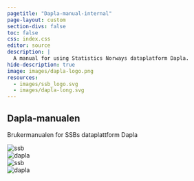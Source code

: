 ```yaml
---
pagetitle: "Dapla-manual-internal"
page-layout: custom
section-divs: false
toc: false
css: index.css
editor: source
description: | 
  A manual for using Statistics Norways dataplatform Dapla.
hide-description: true
image: images/dapla-logo.png
resources: 
  - images/ssb_logo.svg
  - images/dapla-long.svg
---
```


::: {.hero-banner}

:::{.hero-title}
# Dapla-manualen
Brukermanualen for SSBs dataplattform Dapla
:::

:::{.hero-search}
<div id="hero-search-duplicate"></div>
:::

:::{.cube-container}
<div class="cube">
  <div class="face left"><img src="images/ssb_logo.svg" alt="ssb"/></div>
  <div class="face front"><img src="images/dapla-long.svg" alt="dapla"/></div> 
  <div class="face right"><img src="images/ssb_logo.svg" alt="ssb"/></div>
  <div class="face back"><img src="images/dapla-long.svg" alt="dapla"/></div>
</div>
:::

:::